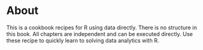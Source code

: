 # About {.unnumbered}

This is a cookbook recipes for R using data directly. There is no structure in this book. All chapters are independent and can be executed directly. Use these recipe to quickly learn to solving data analytics with R.
